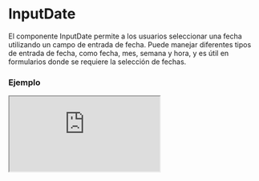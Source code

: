 
# InputDate

El componente InputDate permite a los usuarios seleccionar una fecha utilizando un campo de entrada de fecha. Puede manejar diferentes tipos de entrada de fecha, como fecha, mes, semana y hora, y es útil en formularios donde se requiere la selección de fechas.

### Ejemplo

<Iframe
  minHeightIframe="30dvh"
  src="https://fenextjs-component-storybook.vercel.app/iframe.html?args=&id=input-inputdate--index&viewMode=story"
/>

### Importacion

Para importar el componente InputDate, se puede hacer desde fenextjs

```tsx copy
import { InputDate } from "fenextjs";
```

### Parametros

| Parametro          | Tipo                               | Requerido | Default       | Descripcion                                                                                   |
| ------------------ | ---------------------------------- | --------- | ------------- | --------------------------------------------------------------------------------------------- |
| defaultValue       | Date                               | no        | undefined     | Valor predeterminado del campo de entrada de fecha.                                           |
| value              | Date                               | no        | undefined     | Valor actual del campo de entrada de fecha. Si se proporciona, anula el valor predeterminado. |
| type               | TypeDate                           | no        | 'date'        | Tipo de campo de entrada. Puede ser 'date', 'month', 'week', o 'time'.                        |
| min                | Date                               | no        | undefined     | Fecha mínima válida que se puede seleccionar.                                                 |
| max                | Date                               | no        | undefined     | Fecha máxima válida que se puede seleccionar.                                                 |
| onChange           | (date: Date \| undefined) =\> void | no        | undefined     | Función que se ejecuta cuando la fecha seleccionada cambia.                                   |
| classNameInputDate | string                             | no        | ''            | Clase CSS adicional para el campo de entrada de fecha.                                        |
| icon               | ReactNode                          | no        | \<SVGDate /\> | Ícono que se muestra junto al campo de entrada de fecha.                                      |
| iconPos            | 'left' \| 'right'                  | no        | 'left'        | Posición del ícono respecto al campo de entrada.                                              |
| validator          | FenextjsValidator                  | no        | undefined     | Validador opcional para validar la fecha ingresada.                                           |

### Storybook

Para ver el storybook del componente lo puede hacer con este [link](https://fenextjs-component-storybook.vercel.app/?path=/story/input-inputdate--index)

### Usos

- Selector de fecha por defecto

```tsx copy
<InputDate defaultValue={new Date()} onChange={(date) => console.log(date)} />
```

- Selector de mes

```tsx copy
<InputDate type="month" onChange={(date) => console.log(date)} />
```

- Selector de hora

```tsx copy
<InputDate type="time" onChange={(date) => console.log(date)} />
```

- Selector de fecha deshabilitado

```tsx copy
<InputDate defaultValue={new Date()} disabled={true} />
```
